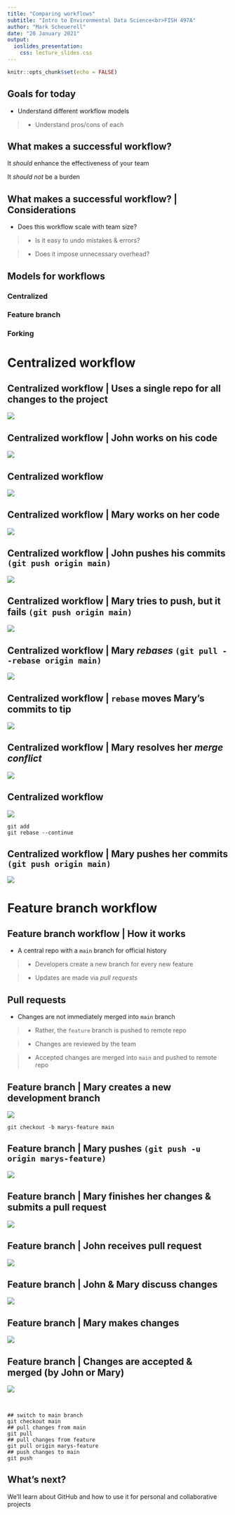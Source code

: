 ```yaml
---
title: "Comparing workflows"
subtitle: "Intro to Environmental Data Science<br>FISH 497A"
author: "Mark Scheuerell"
date: "20 January 2021"
output:
  ioslides_presentation:
    css: lecture_slides.css
---
```


```r
knitr::opts_chunk$set(echo = FALSE)
```

## Goals for today

* Understand different workflow models

> - Understand pros/cons of each


## What makes a successful workflow?

It *should* enhance the effectiveness of your team

It *should not* be a burden


## What makes a successful workflow? | Considerations

* Does this workflow scale with team size?

> - Is it easy to undo mistakes & errors?

> - Does it impose unnecessary overhead?


## Models for workflows

### Centralized

### Feature branch

### Forking


# Centralized workflow


## Centralized workflow | Uses a single repo for all changes to the project

![](images/central_work.svg)


## Centralized workflow | John works on his code

![](images/central_ex_1.svg)


## Centralized workflow

![](images/central_diverge.svg)


## Centralized workflow | Mary works on her code

![](images/central_ex_2.svg)


## Centralized workflow | John pushes his commits `(git push origin main)`

![](images/central_ex_3.svg)


## Centralized workflow | Mary tries to push, but it fails  `(git push origin main)`

![](images/central_ex_4.svg)


## Centralized workflow | Mary *rebases* `(git pull --rebase origin main)`

![](images/central_ex_5.svg)


## Centralized workflow | `rebase` moves Mary's commits to tip

![](images/central_diverge_2.svg)


## Centralized workflow | Mary resolves her *merge conflict*

![](images/central_ex_6.svg)


## Centralized workflow

![](images/mary_repo.png)

```
git add
git rebase --continue
```

## Centralized workflow | Mary pushes her commits `(git push origin main)`

![](images/central_ex_7.svg)


# Feature branch workflow


## Feature branch workflow | How it works

* A central repo with a `main` branch for official history

> - Developers create a new branch for every new feature

> - Updates are made via *pull requests*


## Pull requests

* Changes are not immediately merged into `main` branch

> - Rather, the `feature` branch is pushed to remote repo

> - Changes are reviewed by the team

> - Accepted changes are merged into `main` and pushed to remote repo


## Feature branch | Mary creates a new development branch 

![](images/branch_ex_1.svg)

```
git checkout -b marys-feature main
```


## Feature branch | Mary pushes `(git push -u origin marys-feature)` 

![](images/branch_ex_2.svg)


## Feature branch | Mary finishes her changes & submits a pull request

![](images/branch_ex_3.svg)


## Feature branch | John receives pull request

![](images/branch_ex_4.svg)


## Feature branch | John & Mary discuss changes

![](images/branch_ex_4.svg)


## Feature branch | Mary makes changes

![](images/branch_ex_5.svg)


## Feature branch | Changes are accepted & merged (by John or Mary)

![](images/branch_ex_6.svg)

<br>

```
## switch to main branch
git checkout main
## pull changes from main
git pull
## pull changes from feature
git pull origin marys-feature
## push changes to main
git push 
```


## What's next?

We'll learn about GitHub and how to use it for personal and collaborative projects








